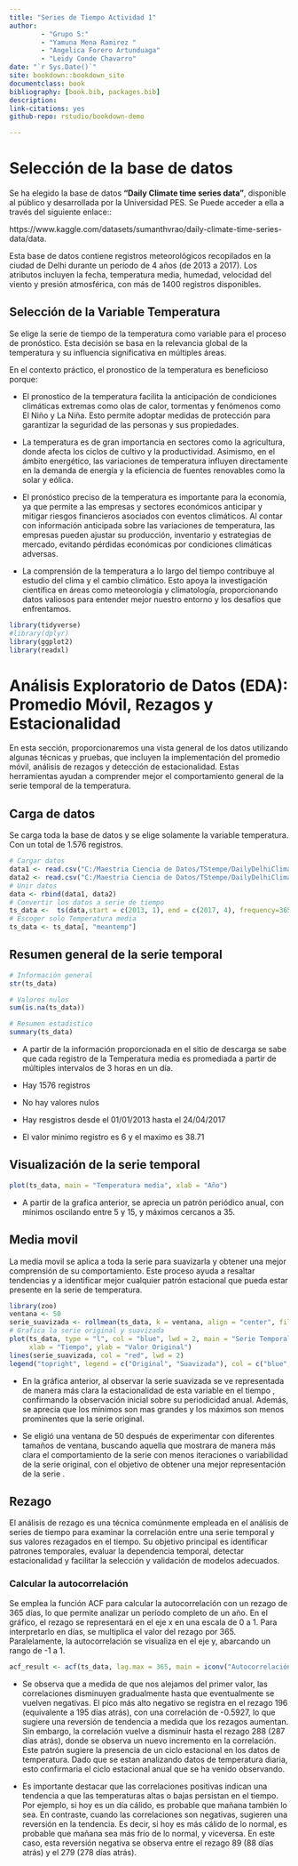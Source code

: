 ```yaml
--- 
title: "Series de Tiempo Actividad 1"
author: 
        - "Grupo 5:"
        - "Yamuna Mena Ramirez "
        - "Angelica Forero Artunduaga"
        - "Leidy Conde Chavarro"
date: "`r Sys.Date()`"
site: bookdown::bookdown_site
documentclass: book
bibliography: [book.bib, packages.bib]
description: 
link-citations: yes
github-repo: rstudio/bookdown-demo

---
```


# Selección de la base de datos

Se ha elegido la base de datos **“Daily Climate time series data”**, disponible al público y desarrollada por la Universidad PES. Se Puede acceder a ella a través del siguiente enlace::

https://www.kaggle.com/datasets/sumanthvrao/daily-climate-time-series-data/data.

Esta base de datos contiene registros meteorológicos recopilados en la ciudad de Delhi durante un período de 4 años (de 2013 a 2017). Los atributos incluyen la fecha, temperatura media, humedad, velocidad del viento y presión atmosférica, con más de 1400 registros disponibles.

## Selección de la Variable **Temperatura**

Se elige la serie de tiempo de la temperatura como variable para el proceso de pronóstico. Esta decisión se basa en la relevancia global de la temperatura y su influencia significativa en múltiples áreas.

En el contexto práctico, el pronostico de la temperatura es beneficioso porque:

* El pronostico de la temperatura facilita la anticipación de condiciones climáticas extremas como olas de calor, tormentas y fenómenos como El Niño y La Niña. Esto permite adoptar medidas de protección para garantizar la seguridad de las personas y sus propiedades.

* La temperatura es de gran importancia en sectores como la agricultura, donde afecta los ciclos de cultivo y la productividad. Asimismo, en el ámbito energético, las variaciones de temperatura influyen directamente en la demanda de energía y la eficiencia de fuentes renovables como la solar y eólica. 

* El pronóstico preciso de la temperatura es importante para la economía, ya que permite a las empresas y sectores económicos anticipar y mitigar riesgos financieros asociados con eventos climáticos. Al contar con información anticipada sobre las variaciones de temperatura, las empresas pueden ajustar su producción, inventario y estrategias de mercado, evitando pérdidas económicas por condiciones climáticas adversas.

* La comprensión de la temperatura a lo largo del tiempo contribuye al estudio del clima y el cambio climático. Esto apoya la investigación científica en áreas como meteorología y climatología, proporcionando datos valiosos para entender mejor nuestro entorno y los desafíos que enfrentamos.


```r
library(tidyverse)
#library(dplyr)
library(ggplot2)
library(readxl)
```

# Análisis Exploratorio de Datos (EDA): Promedio Móvil, Rezagos y Estacionalidad

En esta sección, proporcionaremos una vista general de los datos utilizando algunas técnicas y pruebas, que incluyen la implementación del promedio móvil, análisis de rezagos y detección de estacionalidad. Estas herramientas ayudan a comprender mejor el comportamiento general de la serie temporal de la temperatura.

## Carga de datos 

Se carga toda la base de datos y se elige solamente la variable temperatura. Con un total de 1.576 registros.

```r
# Cargar datos
data1 <- read.csv("C:/Maestria Ciencia de Datos/TStempe/DailyDelhiClimateTrain.csv", sep = ",", dec = ".")
data2 <- read.csv("C:/Maestria Ciencia de Datos/TStempe/DailyDelhiClimateTest.csv", sep = ",", dec = ".")
# Unir datos
data <- rbind(data1, data2)
# Convertir los datos a serie de tiempo
ts_data <-  ts(data,start = c(2013, 1), end = c(2017, 4), frequency=365)
# Escoger solo Temperatura media
ts_data <- ts_data[, "meantemp"]
```

## Resumen general de la serie temporal


```r
# Información general
str(ts_data)

# Valores nulos
sum(is.na(ts_data))

```

```r
# Resumen estadistico 
summary(ts_data)

```

* A partir de la información proporcionada en el sitio de descarga se sabe que cada registro de la Temperatura media es promediada a partir de múltiples intervalos de 3 horas en un día.

* Hay 1576 registros

* No hay valores nulos

* Hay resgistros desde el 01/01/2013 hasta el 24/04/2017 

* El valor minimo registro es 6 y el maximo es 38.71

## Visualización de la serie temporal

```r
plot(ts_data, main = "Temperatura media", xlab = "Año")
```

* A partir de la grafica anterior, se aprecia un patrón periódico anual, con mínimos oscilando entre 5 y 15, y máximos cercanos a 35.

## Media movil

La media movil se aplica a toda la serie para suavizarla y obtener una mejor comprensión de su comportamiento. Este proceso ayuda a resaltar tendencias y a identificar mejor cualquier patrón estacional que pueda estar presente en la serie de temperatura.

```r
library(zoo)
ventana <- 50
serie_suavizada <- rollmean(ts_data, k = ventana, align = "center", fill = NA)
# Grafica la serie original y suavizada
plot(ts_data, type = "l", col = "blue", lwd = 2, main = "Serie Temporal con Media Móvil",
     xlab = "Tiempo", ylab = "Valor Original")
lines(serie_suavizada, col = "red", lwd = 2)
legend("topright", legend = c("Original", "Suavizada"), col = c("blue", "red"), lwd = 1, cex = 0.6)
```

* En la gráfica anterior, al observar la serie suavizada se ve representada de manera más clara la estacionalidad de esta variable en el tiempo , confirmando la observación inicial sobre su periodicidad anual. Además, se aprecia que los mínimos son mas grandes y los máximos son menos prominentes que la serie original.

* Se eligió una ventana de 50 después de experimentar con diferentes tamaños de ventana, buscando aquella que mostrara de manera más clara el comportamiento de la serie con menos iteraciones o variabilidad de la serie original, con el objetivo de obtener una mejor representación de la serie .


## Rezago

El análisis de rezago es una técnica comúnmente empleada en el análisis de series de tiempo para examinar la correlación entre una serie temporal y sus valores rezagados en el tiempo. Su objetivo principal es identificar patrones temporales, evaluar la dependencia temporal, detectar estacionalidad y facilitar la selección y validación de modelos adecuados.

### Calcular la autocorrelación

Se emplea la función ACF para calcular la autocorrelación con un rezago de 365 días, lo que permite analizar un período completo de un año. En el gráfico, el rezago se representará en el eje x en una escala de 0 a 1. Para interpretarlo en días, se multiplica el valor del rezago por 365. Paralelamente, la autocorrelación se visualiza en el eje y, abarcando un rango de -1 a 1.


```r

acf_result <- acf(ts_data, lag.max = 365, main = iconv("Autocorrelación de Temperatura", to = "UTF-8"))
```

* Se observa que a medida de que nos alejamos del primer valor, las correlaciones disminuyen gradualmente hasta que eventualmente se vuelven negativas. El pico más alto negativo se registra en el rezago 196 (equivalente a 195 días atrás), con una correlación de -0.5927, lo que sugiere una reversión de tendencia a medida que los rezagos aumentan. Sin embargo, la correlación vuelve a disminuir hasta el rezago 288 (287 días atrás), donde se observa un nuevo incremento en la correlación. Este patrón sugiere la presencia de un ciclo estacional en los datos de temperatura. Dado que se estan analizando datos de temperatura diaria, esto confirmaria el ciclo estacional anual que se ha venido observando.

* Es importante destacar que las correlaciones positivas indican una tendencia a que las temperaturas altas o bajas persistan en el tiempo. Por ejemplo, si hoy es un día cálido, es probable que mañana también lo sea. En contraste, cuando las correlaciones son negativas, sugieren una reversión en la tendencia. Es decir, si hoy es más cálido de lo normal, es probable que mañana sea más frío de lo normal, y viceversa. En este caso, esta reversión negativa se observa entre el rezago 89 (88 días atrás) y el 279 (278 días atrás).



